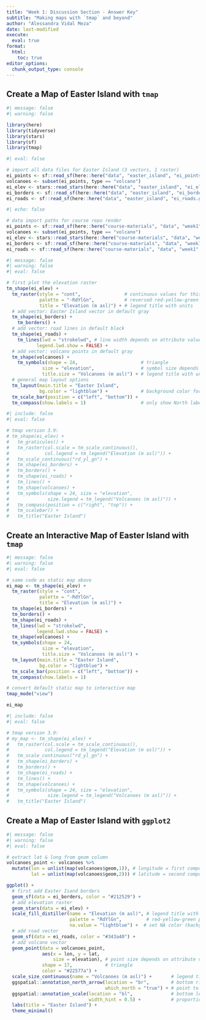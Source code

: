 ```yaml
---
title: "Week 1: Discussion Section - Answer Key"
subtitle: "Making maps with `tmap` and beyond"
author: "Alessandra Vidal Meza"
date: last-modified
execute: 
  eval: true
format:
  html:
    toc: true
editor_options: 
  chunk_output_type: console
---
```


## Create a Map of Easter Island with `tmap`

```r
#| message: false
#| warning: false

library(here)
library(tidyverse)
library(stars)
library(sf)
library(tmap)
```

```r
#| eval: false

# import all data files for Easter Island (3 vectors, 1 raster)
ei_points <- sf::read_sf(here::here("data", "easter_island", "ei_points.gpkg"))
volcanoes <- subset(ei_points, type == "volcano")
ei_elev <- stars::read_stars(here::here("data", "easter_island", "ei_elev.tif"))
ei_borders <- sf::read_sf(here::here("data", "easter_island", "ei_border.gpkg"))
ei_roads <- sf::read_sf(here::here("data", "easter_island", "ei_roads.gpkg"))
```

```r
#| echo: false

# data import paths for course repo render
ei_points <- sf::read_sf(here::here("course-materials", "data", "week1", "easter_island", "ei_points.gpkg"))
volcanoes <- subset(ei_points, type == "volcano")
ei_elev <- stars::read_stars(here::here("course-materials", "data", "week1", "easter_island", "ei_elev.tif"))
ei_borders <- sf::read_sf(here::here("course-materials", "data", "week1", "easter_island", "ei_border.gpkg"))
ei_roads <- sf::read_sf(here::here("course-materials", "data", "week1", "easter_island", "ei_roads.gpkg"))
```

```r
#| message: false
#| warning: false
#| eval: false

# first plot the elevation raster
tm_shape(ei_elev) +
  tm_raster(style = "cont",                # continuous values for this layer
            palette = "-RdYlGn",           # reversed red-yellow-green continuous palette
            title = "Elevation (m asl)") + # legend title with units
  # add vector: Easter Island vector in default gray
  tm_shape(ei_borders) +
    tm_borders() +
  # add vector: road lines in default black
  tm_shape(ei_roads) +
    tm_lines(lwd = "strokelwd", # line width depends on attribute value 
           legend.lwd.show = FALSE) +
  # add vector: volcano points in default gray
  tm_shape(volcanoes) +
    tm_symbols(shape = 24,                       # triangle
             size = "elevation",                 # symbol size depends on attribute value 
             title.size = "Volcanoes (m asl)") + # legend title with units
  # general map layout options
  tm_layout(main.title = "Easter Island",
            bg.color = "lightblue") +            # background color for map (ocean)
  tm_scale_bar(position = c("left", "bottom")) +
  tm_compass(show.labels = 1)                    # only show North label on compass
```

```r
#| include: false
#| eval: false

# tmap version 3.9:
# tm_shape(ei_elev) +
#   tm_graticules() +
#   tm_raster(col.scale = tm_scale_continuous(),
#             col.legend = tm_legend("Elevation (m asl)")) +
#   tm_scale_continuous("rd_yl_gn") +
#   tm_shape(ei_borders) + 
#   tm_borders() +
#   tm_shape(ei_roads) +
#   tm_lines() +
#   tm_shape(volcanoes) +
#   tm_symbols(shape = 24, size = "elevation", 
#              size.legend = tm_legend("Volcanoes (m asl)")) +
#   tm_compass(position = c("right", "top")) +
#   tm_scalebar() +
#   tm_title("Easter Island")
```

## Create an Interactive Map of Easter Island with `tmap`

```r
#| message: false
#| warning: false
#| eval: false

# same code as static map above
ei_map <- tm_shape(ei_elev) +
  tm_raster(style = "cont",
            palette = "-RdYlGn",
            title = "Elevation (m asl)") +
  tm_shape(ei_borders) + 
  tm_borders() +
  tm_shape(ei_roads) + 
  tm_lines(lwd = "strokelwd", 
           legend.lwd.show = FALSE) +
  tm_shape(volcanoes) +
  tm_symbols(shape = 24, 
             size = "elevation",
             title.size = "Volcanoes (m asl)") +
  tm_layout(main.title = "Easter Island",
            bg.color = "lightblue") +
  tm_scale_bar(position = c("left", "bottom")) +
  tm_compass(show.labels = 1)

# convert default static map to interactive map 
tmap_mode("view")

ei_map
```

```r
#| include: false
#| eval: false

# tmap version 3.9:
# my_map <- tm_shape(ei_elev) +
#   tm_raster(col.scale = tm_scale_continuous(),
#             col.legend = tm_legend("Elevation (m asl)")) +
#   tm_scale_continuous("rd_yl_gn") +
#   tm_shape(ei_borders) + 
#   tm_borders() +
#   tm_shape(ei_roads) +
#   tm_lines() +
#   tm_shape(volcanoes) +
#   tm_symbols(shape = 24, size = "elevation", 
#              size.legend = tm_legend("Volcanoes (m asl)")) +
#   tm_title("Easter Island")
```

## Create a Map of Easter Island with `ggplot2`

```r
#| message: false
#| warning: false
#| eval: false

# extract lat & long from geom column 
volcanoes_point <- volcanoes %>%
  mutate(lon = unlist(map(volcanoes$geom,1)), # longitude = first component (x)
         lat = unlist(map(volcanoes$geom,2))) # latitude = second component (y)

ggplot() +
  # first add Easter Isand borders
  geom_sf(data = ei_borders, color = "#212529") +
  # add elevation raster
  geom_stars(data = ei_elev) +
  scale_fill_distiller(name = "Elevation (m asl)", # legend title with units
                       palette = "RdYlGn",         # red-yellow-green palette (no need to reverse)
                       na.value = "lightblue") +  # set NA color (background ocean)
  # add road vector
  geom_sf(data = ei_roads, color = "#343a40") +
  # add volcano vector
  geom_point(data = volcanoes_point, 
             aes(x = lon, y = lat, 
                 size = elevation), # point size depends on attribute value
             shape = 17,            # triangle
             color = "#22577a") +
  scale_size_continuous(name = "Volcanoes (m asl)") +       # legend title with units
  ggspatial::annotation_north_arrow(location = "br",        # bottom right
                                    which_north = "true") + # point to north pole
  ggspatial::annotation_scale(location = "bl",              # bottom left
                              width_hint = 0.5) +           # proportion of map area the scalebar should occupy
  labs(title = "Easter Island") +
  theme_minimal()
```
